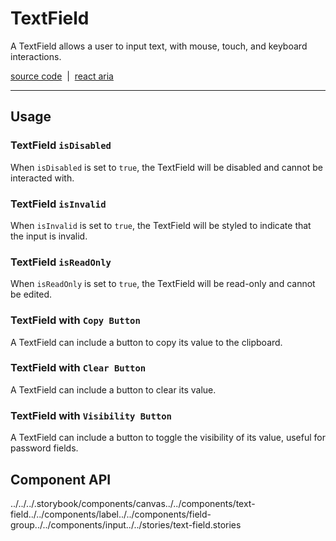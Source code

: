 
<Meta title="Components/TextField" />

# TextField

A TextField allows a user to input text, with mouse, touch, and keyboard
interactions.

[source code](https://github.com/alex-mcgovern/boondoggle/tree/main/src/components/text-field)
&nbsp;|&nbsp;
[react aria](https://react-spectrum.adobe.com/react-aria/TextField.html)

<hr />

<Canvas of={stories.examples} />

## Usage

### TextField `isDisabled`

When `isDisabled` is set to `true`, the TextField will be disabled and cannot be interacted with.

<Canvas of={stories.isDisabled} />

### TextField `isInvalid`

When `isInvalid` is set to `true`, the TextField will be styled to indicate that the input is invalid.

<Canvas of={stories.isInvalid} />

### TextField `isReadOnly`

When `isReadOnly` is set to `true`, the TextField will be read-only and cannot be edited.

<Canvas of={stories.isReadOnly} />

### TextField with `Copy Button`

A TextField can include a button to copy its value to the clipboard.

<Canvas of={stories.copy} />

### TextField with `Clear Button`

A TextField can include a button to clear its value.

<Canvas of={stories.clear} />

### TextField with `Visibility Button`

A TextField can include a button to toggle the visibility of its value, useful for password fields.

<Canvas of={stories.visibility} />

## Component API

<ArgTypes of={TextField} />../../../.storybook/components/canvas../../components/text-field../../components/label../../components/field-group../../components/input../../stories/text-field.stories